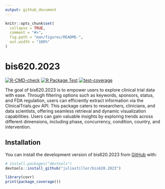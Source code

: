 ```yaml
---
output: github_document
---
```


<!-- README.md is generated from README.Rmd. Please edit that file -->

```r
knitr::opts_chunk$set(
  collapse = TRUE,
  comment = "#>",
  fig.path = "man/figures/README-",
  out.width = "100%"
)
```

# bis620.2023

<!-- badges: start -->
[![R-CMD-check](https://github.com/juliastiller/bis620.2023/actions/workflows/R-CMD-check.yaml/badge.svg)](https://github.com/juliastiller/bis620.2023/actions/workflows/R-CMD-check.yaml)
[![R Package Test](https://github.com/juliastiller/bis620.2023/actions/workflows/r-test.yaml/badge.svg)](https://github.com/juliastiller/bis620.2023/actions/workflows/r-test.yaml)
[![test-coverage](https://github.com/juliastiller/bis620.2023/actions/workflows/test-coverage.yaml/badge.svg)](https://github.com/juliastiller/bis620.2023/actions/workflows/test-coverage.yaml)
<!-- badges: end -->

The goal of bis620.2023 is to empower users to explore clinical trial data with ease. Through filtering options such as keywords, sponsors, status, and FDA regulation, users can efficiently extract information via the ClinicalTrials.gov API. This package caters to researchers, clinicians, and data scientists, offering seamless retrieval and dynamic visualization capabilities. Users can gain valuable insights by exploring trends across different dimensions, including phase, concurrency, condition, country, and intervention.

## Installation

You can install the development version of bis620.2023 from [GitHub](https://github.com/) with:

``` r
# install.packages("devtools")
devtools::install_github("juliastiller/bis620.2023")
```

```r
library(covr)
print(package_coverage())
```
